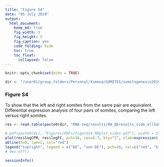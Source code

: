 ```yaml
---
title: "Figure S4"
date: "05 July 2019"
output:
  html_document:
    keep_md: true
    fig_width: 5
    fig_height: 5
    fig_caption: yes
    code_folding: hide
    toc: true
    toc_float: 
      collapsed: false
---
```


```r
knitr::opts_chunk$set(echo = TRUE)

dir <- "/user01/group_folders/Personal/Ximena/SOMITES/somitogenesis2019/"
```

### Figure S4

To show that the left and right somites from the same pair are equivalent. Differential expression analysis of four pairs of somites, comparing the left versus right somites.

```r
res <- read.table(paste0(dir, "RNA-seq/results/00_DEresults_side_allSomites.tsv"))

# pdf(paste0(dir, "Figures/PDFs/FigureS4_MAplot_sides.pdf"), width = 5, height = 5, useDingbats=FALSE)
plot(res$logCPM, res$logFC, pch=16, cex=0.7, bty="l", xlab=expression('log'[2]*' average expression'), ylab=expression('log'[2]*' fold-change'))
abline(h=0, lwd=2, col="red")
legend("topright", legend = c("DE", "non-DE"), pch=16, col=c("red", "black"))
# dev.off()
```



```r
sessionInfo()
```

